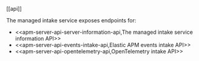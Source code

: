 [[api]]

The managed intake service exposes endpoints for:

* <<apm-server-api-server-information-api,The managed intake service information API>>
* <<apm-server-api-events-intake-api,Elastic APM events intake API>>
* <<apm-server-api-opentelemetry-api,OpenTelemetry intake API>>
